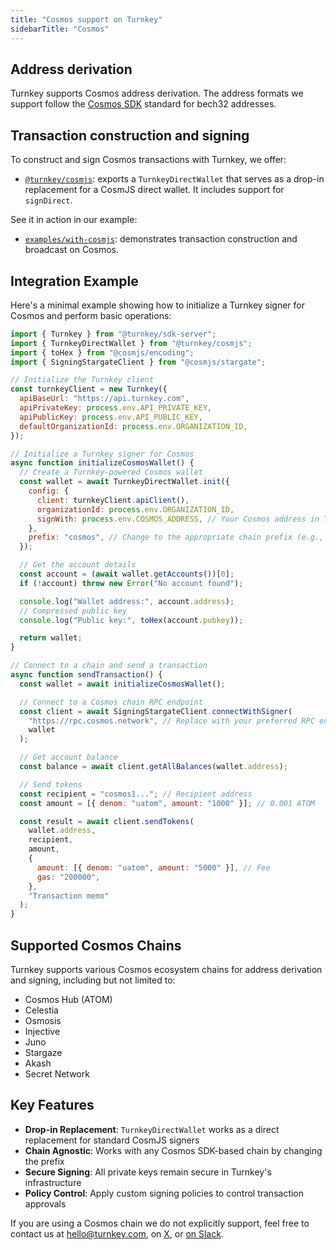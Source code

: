 ```yaml
---
title: "Cosmos support on Turnkey"
sidebarTitle: "Cosmos"
---
```


## Address derivation

Turnkey supports Cosmos address derivation. The address formats we support follow the [Cosmos SDK](https://docs.cosmos.network/) standard for bech32 addresses.

## Transaction construction and signing

To construct and sign Cosmos transactions with Turnkey, we offer:

- [`@turnkey/cosmjs`](https://www.npmjs.com/package/@turnkey/cosmjs): exports a `TurnkeyDirectWallet` that serves as a drop-in replacement for a CosmJS direct wallet. It includes support for `signDirect`.

See it in action in our example:

- [`examples/with-cosmjs`](https://github.com/tkhq/sdk/tree/main/examples/with-cosmjs): demonstrates transaction construction and broadcast on Cosmos.

## Integration Example

Here's a minimal example showing how to initialize a Turnkey signer for Cosmos and perform basic operations:

```js
import { Turnkey } from "@turnkey/sdk-server";
import { TurnkeyDirectWallet } from "@turnkey/cosmjs";
import { toHex } from "@cosmjs/encoding";
import { SigningStargateClient } from "@cosmjs/stargate";

// Initialize the Turnkey client
const turnkeyClient = new Turnkey({
  apiBaseUrl: "https://api.turnkey.com",
  apiPrivateKey: process.env.API_PRIVATE_KEY,
  apiPublicKey: process.env.API_PUBLIC_KEY,
  defaultOrganizationId: process.env.ORGANIZATION_ID,
});

// Initialize a Turnkey signer for Cosmos
async function initializeCosmosWallet() {
  // Create a Turnkey-powered Cosmos wallet
  const wallet = await TurnkeyDirectWallet.init({
    config: {
      client: turnkeyClient.apiClient(),
      organizationId: process.env.ORGANIZATION_ID,
      signWith: process.env.COSMOS_ADDRESS, // Your Cosmos address in Turnkey
    },
    prefix: "cosmos", // Change to the appropriate chain prefix (e.g., "celestia", "osmo", etc.)
  });

  // Get the account details
  const account = (await wallet.getAccounts())[0];
  if (!account) throw new Error("No account found");

  console.log("Wallet address:", account.address);
  // Compressed public key
  console.log("Public key:", toHex(account.pubkey));

  return wallet;
}

// Connect to a chain and send a transaction
async function sendTransaction() {
  const wallet = await initializeCosmosWallet();

  // Connect to a Cosmos chain RPC endpoint
  const client = await SigningStargateClient.connectWithSigner(
    "https://rpc.cosmos.network", // Replace with your preferred RPC endpoint
    wallet
  );

  // Get account balance
  const balance = await client.getAllBalances(wallet.address);

  // Send tokens
  const recipient = "cosmos1..."; // Recipient address
  const amount = [{ denom: "uatom", amount: "1000" }]; // 0.001 ATOM

  const result = await client.sendTokens(
    wallet.address,
    recipient,
    amount,
    {
      amount: [{ denom: "uatom", amount: "5000" }], // Fee
      gas: "200000",
    },
    "Transaction memo"
  );
}
```

## Supported Cosmos Chains

Turnkey supports various Cosmos ecosystem chains for address derivation and signing, including but not limited to:

- Cosmos Hub (ATOM)
- Celestia
- Osmosis
- Injective
- Juno
- Stargaze
- Akash
- Secret Network

## Key Features

- **Drop-in Replacement**: `TurnkeyDirectWallet` works as a direct replacement for standard CosmJS signers
- **Chain Agnostic**: Works with any Cosmos SDK-based chain by changing the prefix
- **Secure Signing**: All private keys remain secure in Turnkey's infrastructure
- **Policy Control**: Apply custom signing policies to control transaction approvals

If you are using a Cosmos chain we do not explicitly support, feel free to contact us at [hello@turnkey.com](mailto:hello@turnkey.com), on [X](https://x.com/turnkeyhq/), or [on Slack](https://join.slack.com/t/clubturnkey/shared_invite/zt-31v4yhgw6-PwBzyNsWCCBTk2xft3EoHQ).
